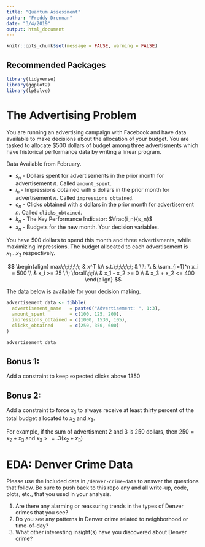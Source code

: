 ```yaml
---
title: "Quantum Assessment"
author: "Freddy Drennan"
date: "3/4/2019"
output: html_document
---
```


```r
knitr::opts_chunk$set(message = FALSE, warning = FALSE)
```

## Recommended Packages 
```r
library(tidyverse)
library(ggplot2)
library(lpSolve)
```

# The Advertising Problem

You are running an advertising campaign with Facebook and have data available to make decisions about the allocation of your budget. You are tasked to allocate $500 dollars of budget among three advertisments which have historical performance data by writing a linear program. 

Data Available from February.

+ $s_n$ - Dollars spent for advertisements in the prior month for advertisement $n$. Called `amount_spent`.
+ $i_n$ - Impressions obtained with $s$ dollars in the prior month for advertisement $n$. Called `impressions_obtained`.
+ $c_n$ - Clicks obtained with $s$ dollars in the prior month for advertisement $n$. Called `clicks_obtained`.
+ $k_n$ - The Key Performance Indicator: $\frac{i_n}{s_n}$ 
+ $x_n$ - Budgets for the new month. Your decision variables.

You have 500 dollars to spend this month and three advertisments, while maximizing impressions. The budget allocated to each advertisement is $x_1...x_3$ respectively. 

$$
\begin{align}
max\;\;\;\;\;\;                &  x^T k\\
s.t.\;\;\;\;\;\;               & \:\: \\
                               & \sum_{i=1}^n x_i = 500 \\
                               & x_i >= 25 \:\; \forall\;\;i\\
                               & x_1 - x_2 >= 0 \\
                               & x_3 + x_2 <= 400
\end{align}
$$

The data below is available for your decision making. 

```r
advertisement_data <- tibble(
  advertisement_name   = paste0("Advertisement: ", 1:3),
  amount_spent         = c(100, 125, 200),
  impressions_obtained = c(1000, 1530, 105),
  clicks_obtained      = c(250, 350, 600)
)

advertisement_data
```


## Bonus 1:
Add a constraint to keep expected clicks above 1350

## Bonus 2:
Add a constraint to force $x_3$ to always receive at least thirty percent of the total budget allocated to $x_2$ and $x_3$. 

For example, if the sum of advertisment 2 and 3 is 250 dollars, then $250 = x_2 + x_3$ and $x_3 >= .3 (x_2 + x_3)$


EDA: Denver Crime Data
================

Please use the included data in `/denver-crime-data` to answer the
questions that follow. Be sure to push back to this repo any and all
write-up, code, plots, etc., that you used in your analysis.

1.  Are there any alarming or reassuring trends in the types of Denver crimes that you
    see?
2.  Do you see any patterns in Denver crime related to neighborhood or
    time-of-day?
3.  What other interesting insight(s) have you discovered about Denver
    crime?



